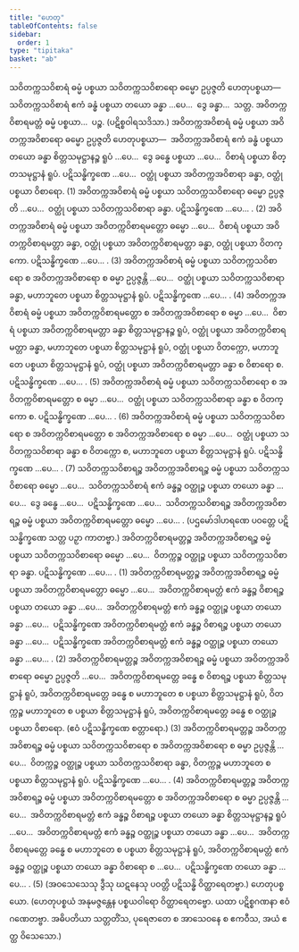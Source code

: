 ```yaml
---
title: "ဟေတု"
tableOfContents: false
sidebar:
  order: 1
type: "tipitaka"
basket: "ab"
---
```



<DynamicBreadcrumb />

<Division number="47">

<Paragraph number="201">
သဝိတက္ကသဝိစာရံ ဓမ္မံ ပစ္စယာ သဝိတက္ကသဝိစာရော ဓမ္မော ဥပ္ပဇ္ဇတိ ဟေတုပစ္စယာ—  သဝိတက္ကသဝိစာရံ ဧကံ ခန္ဓံ ပစ္စယာ တယော ခန္ဓာ …ပေ…  ဒွေ ခန္ဓာ…  သတ္တ.
</Paragraph>

<Paragraph number="202">
အဝိတက္ကဝိစာရမတ္တံ ဓမ္မံ ပစ္စယာ…  ပဉ္စ. (ပဋိစ္စဝါရသဒိသာ.)
</Paragraph>

<Paragraph number="203">
အဝိတက္ကအဝိစာရံ ဓမ္မံ ပစ္စယာ အဝိတက္ကအဝိစာရော ဓမ္မော ဥပ္ပဇ္ဇတိ ဟေတုပစ္စယာ—  အဝိတက္ကအဝိစာရံ ဧကံ ခန္ဓံ ပစ္စယာ တယော ခန္ဓာ စိတ္တသမုဋ္ဌာနဉ္စ ရူပံ …ပေ…  ဒွေ ခန္ဓေ ပစ္စယာ …ပေ…  ဝိစာရံ ပစ္စယာ စိတ္တသမုဋ္ဌာနံ ရူပံ. ပဋိသန္ဓိက္ခဏေ …ပေ…  ဝတ္ထုံ ပစ္စယာ အဝိတက္ကအဝိစာရာ ခန္ဓာ, ဝတ္ထုံ ပစ္စယာ ဝိစာရော. (1)
</Paragraph>

<Paragraph number="204">
အဝိတက္ကအဝိစာရံ ဓမ္မံ ပစ္စယာ သဝိတက္ကသဝိစာရော ဓမ္မော ဥပ္ပဇ္ဇတိ …ပေ…  ဝတ္ထုံ ပစ္စယာ သဝိတက္ကသဝိစာရာ ခန္ဓာ. ပဋိသန္ဓိက္ခဏေ …ပေ… . (2)
</Paragraph>

<Paragraph number="205">
အဝိတက္ကအဝိစာရံ ဓမ္မံ ပစ္စယာ အဝိတက္ကဝိစာရမတ္တော ဓမ္မော …ပေ…  ဝိစာရံ ပစ္စယာ အဝိတက္ကဝိစာရမတ္တာ ခန္ဓာ, ဝတ္ထုံ ပစ္စယာ အဝိတက္ကဝိစာရမတ္တာ ခန္ဓာ, ဝတ္ထုံ ပစ္စယာ ဝိတက္ကော. ပဋိသန္ဓိက္ခဏေ …ပေ… . (3)
</Paragraph>

<Paragraph number="206">
အဝိတက္ကအဝိစာရံ ဓမ္မံ ပစ္စယာ သဝိတက္ကသဝိစာရော စ အဝိတက္ကအဝိစာရော စ ဓမ္မာ ဥပ္ပဇ္ဇန္တိ …ပေ…  ဝတ္ထုံ ပစ္စယာ သဝိတက္ကသဝိစာရာ ခန္ဓာ, မဟာဘူတေ ပစ္စယာ စိတ္တသမုဋ္ဌာနံ ရူပံ. ပဋိသန္ဓိက္ခဏေ …ပေ… . (4)
</Paragraph>

<Paragraph number="207">
အဝိတက္ကအဝိစာရံ ဓမ္မံ ပစ္စယာ အဝိတက္ကဝိစာရမတ္တော စ အဝိတက္ကအဝိစာရော စ ဓမ္မာ …ပေ…  ဝိစာရံ ပစ္စယာ အဝိတက္ကဝိစာရမတ္တာ ခန္ဓာ စိတ္တသမုဋ္ဌာနဉ္စ ရူပံ, ဝတ္ထုံ ပစ္စယာ အဝိတက္ကဝိစာရမတ္တာ ခန္ဓာ, မဟာဘူတေ ပစ္စယာ စိတ္တသမုဋ္ဌာနံ ရူပံ, ဝတ္ထုံ ပစ္စယာ ဝိတက္ကော, မဟာဘူတေ ပစ္စယာ စိတ္တသမုဋ္ဌာနံ ရူပံ, ဝတ္ထုံ ပစ္စယာ အဝိတက္ကဝိစာရမတ္တာ ခန္ဓာ စ ဝိစာရော စ. ပဋိသန္ဓိက္ခဏေ …ပေ… . (5)
</Paragraph>

<Paragraph number="208">
အဝိတက္ကအဝိစာရံ ဓမ္မံ ပစ္စယာ သဝိတက္ကသဝိစာရော စ အဝိတက္ကဝိစာရမတ္တော စ ဓမ္မာ …ပေ…  ဝတ္ထုံ ပစ္စယာ သဝိတက္ကသဝိစာရာ ခန္ဓာ စ ဝိတက္ကော စ. ပဋိသန္ဓိက္ခဏေ …ပေ… . (6)
</Paragraph>

<Paragraph number="209">
အဝိတက္ကအဝိစာရံ ဓမ္မံ ပစ္စယာ သဝိတက္ကသဝိစာရော စ အဝိတက္ကဝိစာရမတ္တော စ အဝိတက္ကအဝိစာရော စ ဓမ္မာ …ပေ…  ဝတ္ထုံ ပစ္စယာ သဝိတက္ကသဝိစာရာ ခန္ဓာ စ ဝိတက္ကော စ, မဟာဘူတေ ပစ္စယာ စိတ္တသမုဋ္ဌာနံ ရူပံ. ပဋိသန္ဓိက္ခဏေ …ပေ… . (7)
</Paragraph>

</Division>
<Division number="48">

<Paragraph number="210">
သဝိတက္ကသဝိစာရဉ္စ အဝိတက္ကအဝိစာရဉ္စ ဓမ္မံ ပစ္စယာ သဝိတက္ကသဝိစာရော ဓမ္မော …ပေ…  သဝိတက္ကသဝိစာရံ ဧကံ ခန္ဓဉ္စ ဝတ္ထုဉ္စ ပစ္စယာ တယော ခန္ဓာ …ပေ…  ဒွေ ခန္ဓေ …ပေ…  ပဋိသန္ဓိက္ခဏေ …ပေ…  သဝိတက္ကသဝိစာရဉ္စ အဝိတက္ကအဝိစာရဉ္စ ဓမ္မံ ပစ္စယာ အဝိတက္ကဝိစာရမတ္တော ဓမ္မော …ပေ… . (ပဌမော်ဒါဟရဏေ ပဝတ္တေ ပဋိသန္ဓိက္ခဏေ သတ္တ ပဉှာ ကာတဗ္ဗာ.)
</Paragraph>

<Paragraph number="211">
အဝိတက္ကဝိစာရမတ္တဉ္စ အဝိတက္ကအဝိစာရဉ္စ ဓမ္မံ ပစ္စယာ သဝိတက္ကသဝိစာရော ဓမ္မော …ပေ…  ဝိတက္ကဉ္စ ဝတ္ထုဉ္စ ပစ္စယာ သဝိတက္ကသဝိစာရာ ခန္ဓာ. ပဋိသန္ဓိက္ခဏေ …ပေ… . (1)
</Paragraph>

<Paragraph number="212">
အဝိတက္ကဝိစာရမတ္တဉ္စ အဝိတက္ကအဝိစာရဉ္စ ဓမ္မံ ပစ္စယာ အဝိတက္ကဝိစာရမတ္တော ဓမ္မော …ပေ…  အဝိတက္ကဝိစာရမတ္တံ ဧကံ ခန္ဓဉ္စ ဝိစာရဉ္စ ပစ္စယာ တယော ခန္ဓာ …ပေ…  အဝိတက္ကဝိစာရမတ္တံ ဧကံ ခန္ဓဉ္စ ဝတ္ထုဉ္စ ပစ္စယာ တယော ခန္ဓာ …ပေ…  ပဋိသန္ဓိက္ခဏေ အဝိတက္ကဝိစာရမတ္တံ ဧကံ ခန္ဓဉ္စ ဝိစာရဉ္စ ပစ္စယာ တယော ခန္ဓာ …ပေ…  ပဋိသန္ဓိက္ခဏေ အဝိတက္ကဝိစာရမတ္တံ ဧကံ ခန္ဓဉ္စ ဝတ္ထုဉ္စ ပစ္စယာ တယော ခန္ဓာ …ပေ… . (2)
</Paragraph>

<Paragraph number="213">
အဝိတက္ကဝိစာရမတ္တဉ္စ အဝိတက္ကအဝိစာရဉ္စ ဓမ္မံ ပစ္စယာ အဝိတက္ကအဝိစာရော ဓမ္မော ဥပ္ပဇ္ဇတိ …ပေ…  အဝိတက္ကဝိစာရမတ္တေ ခန္ဓေ စ ဝိစာရဉ္စ ပစ္စယာ စိတ္တသမုဋ္ဌာနံ ရူပံ, အဝိတက္ကဝိစာရမတ္တေ ခန္ဓေ စ မဟာဘူတေ စ ပစ္စယာ စိတ္တသမုဋ္ဌာနံ ရူပံ, ဝိတက္ကဉ္စ မဟာဘူတေ စ ပစ္စယာ စိတ္တသမုဋ္ဌာနံ ရူပံ, အဝိတက္ကဝိစာရမတ္တေ ခန္ဓေ စ ဝတ္ထုဉ္စ ပစ္စယာ ဝိစာရော. (ဧဝံ ပဋိသန္ဓိက္ခဏေ စတ္တာရော.) (3)
</Paragraph>

<Paragraph number="214">
အဝိတက္ကဝိစာရမတ္တဉ္စ အဝိတက္ကအဝိစာရဉ္စ ဓမ္မံ ပစ္စယာ သဝိတက္ကသဝိစာရော စ အဝိတက္ကအဝိစာရော စ ဓမ္မာ ဥပ္ပဇ္ဇန္တိ …ပေ…  ဝိတက္ကဉ္စ ဝတ္ထုဉ္စ ပစ္စယာ သဝိတက္ကသဝိစာရာ ခန္ဓာ, ဝိတက္ကဉ္စ မဟာဘူတေ စ ပစ္စယာ စိတ္တသမုဋ္ဌာနံ ရူပံ. ပဋိသန္ဓိက္ခဏေ …ပေ… . (4)
</Paragraph>

<Paragraph number="215">
အဝိတက္ကဝိစာရမတ္တဉ္စ အဝိတက္ကအဝိစာရဉ္စ ဓမ္မံ ပစ္စယာ အဝိတက္ကဝိစာရမတ္တော စ အဝိတက္ကအဝိစာရော စ ဓမ္မာ ဥပ္ပဇ္ဇန္တိ …ပေ…  အဝိတက္ကဝိစာရမတ္တံ ဧကံ ခန္ဓဉ္စ ဝိစာရဉ္စ ပစ္စယာ တယော ခန္ဓာ စိတ္တသမုဋ္ဌာနဉ္စ ရူပံ …ပေ…  အဝိတက္ကဝိစာရမတ္တံ ဧကံ ခန္ဓဉ္စ ဝတ္ထုဉ္စ ပစ္စယာ တယော ခန္ဓာ …ပေ…  အဝိတက္ကဝိစာရမတ္တေ ခန္ဓေ စ မဟာဘူတေ စ ပစ္စယာ စိတ္တသမုဋ္ဌာနံ ရူပံ, အဝိတက္ကဝိစာရမတ္တံ ဧကံ ခန္ဓဉ္စ ဝတ္ထုဉ္စ ပစ္စယာ တယော ခန္ဓာ ဝိစာရော စ …ပေ…  ပဋိသန္ဓိက္ခဏေ တယော ခန္ဓာ …ပေ… . (5)
</Paragraph>

<Paragraph number="216">
(အဝသေသေသု ဒွီသု ဃဋနေသု ပဝတ္တိ ပဋိသန္ဓိ ဝိတ္ထာရေတဗ္ဗာ.)

</Paragraph>
</Division>

<Paragraph number="217" type="center">
ဟေတုပစ္စယော.


</Paragraph>

<Paragraph number="218">
(ဟေတုပစ္စယံ အနုမဇ္ဇန္တေန ပစ္စယဝါရော ဝိတ္ထာရေတဗ္ဗော. ယထာ ပဋိစ္စဂဏနာ ဧဝံ ဂဏေတဗ္ဗာ. အဓိပတိယာ သတ္တတိံသ, ပုရေဇာတေ စ အာသေဝနေ စ ဧကဝီသ, အယံ ဧတ္ထ ဝိသေသော.)
</Paragraph>